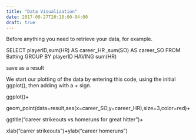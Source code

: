 ```yaml
---
title: "Data Visualization"
date: 2017-09-27T20:18:00-04:00
draft: true
---
```


<p>Before anything you need to retrieve your data, for example.</p>

<p> SELECT playerID,sum(HR) AS career_HR ,sum(SO) AS career_SO FROM Batting GROUP BY playerID HAVING sum(HR)</p>

<p>save as a result</p>

<p>We start our plotting of the data by entering this code, using the initial ggplot(), then adding with a + sign.</p>

<p> ggplot()+ <p/>
  <p>geom_point(data=result,aes(x=career_SO,y=career_HR),size=3,color=red)+</p>
  
  <p>ggtitle("career strikeouts vs homeruns for great hitter")+</p>
    
  <p>xlab("carrer strikeouts")+ylab("career homeruns")</p>